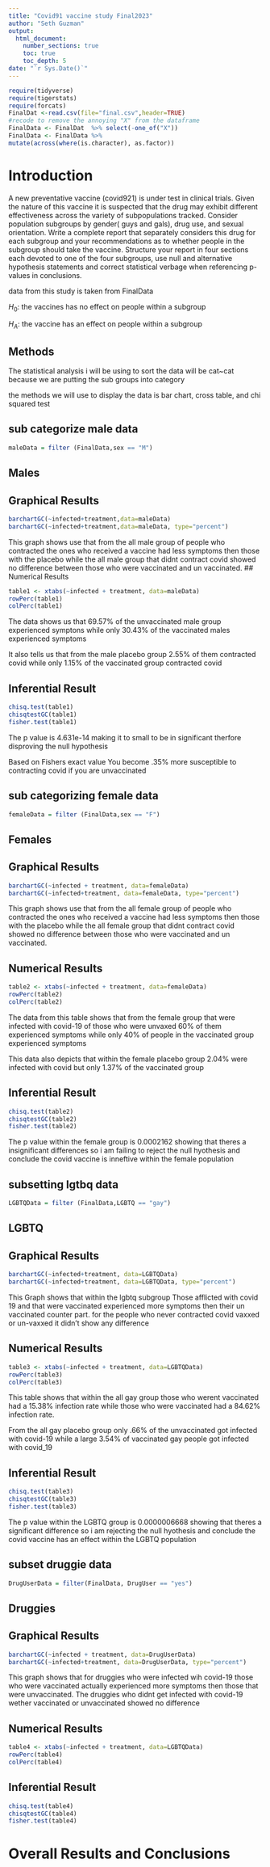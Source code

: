 ```yaml
---
title: "Covid91 vaccine study Final2023"
author: "Seth Guzman"
output: 
  html_document:
    number_sections: true
    toc: true
    toc_depth: 5
date: "`r Sys.Date()`" 
---
```


```r
require(tidyverse)
require(tigerstats)
require(forcats)
FinalDat <-read.csv(file="final.csv",header=TRUE)
#recode to remove the annoying "X" from the dataframe
FinalData <- FinalDat  %>% select(-one_of("X"))
FinalData <- FinalData %>%
mutate(across(where(is.character), as.factor))
```

# Introduction

A new  preventative vaccine (covid921) is under test in clinical trials. Given the nature of this vaccine it is suspected that the drug may exhibit different effectiveness across the variety of subpopulations tracked. Consider population subgroups by gender( guys and gals), drug use, and sexual orientation. Write a complete report that separately considers this drug for each subgroup and your recommendations as to whether people in the subgroup should take the vaccine. Structure your report in four sections each devoted to one of the four subgroups, use null and alternative hypothesis statements and correct statistical verbage when referencing p-values in conclusions.

data from this study is taken from FinalData


$H_0$: the vaccines has no effect on people within a subgroup

$H_A$: the vaccine has an effect on people within a subgroup



## Methods

The statistical analysis i will be using to sort the data will be cat~cat
because we are putting the sub groups into category 



the methods we will use to display the data is  bar chart, cross table, and chi squared test

## sub categorize male data
```r
maleData = filter (FinalData,sex == "M")
```


## Males


## Graphical Results
```r
barchartGC(~infected+treatment,data=maleData)
barchartGC(~infected+treatment,data=maleData, type="percent")

```
This graph shows use that from the all male group of people who contracted the ones who received a vaccine had less symptoms then those with the placebo while the all male group that didnt contract covid showed no difference between those who were vaccinated and un vaccinated.
## Numerical Results

```r
table1 <- xtabs(~infected + treatment, data=maleData)
rowPerc(table1)
colPerc(table1)
```

The data shows us that 69.57% of the unvaccinated male group experienced symptons while only 30.43% of the vaccinated males experienced symptoms

It also tells us that from the male placebo group 2.55% of them contracted covid while only 1.15% of the vaccinated group contracted covid

## Inferential Result


```r
chisq.test(table1)
chisqtestGC(table1)
fisher.test(table1)
```

The p value is 4.631e-14  making it to small to be in significant therfore disproving the null hypothesis

Based on Fishers exact value You become .35% more susceptible to contracting covid if you are unvaccinated 





## sub categorizing female data

```r
femaleData = filter (FinalData,sex == "F")
```


## Females

## Graphical Results

```r
barchartGC(~infected + treatment, data=femaleData)
barchartGC(~infected+treatment, data=femaleData, type="percent")

```

This graph shows use that from the all female group of people who contracted the ones who received a vaccine had less symptoms then those with the placebo while the all female group that didnt contract covid showed no difference between those who were vaccinated and un vaccinated.


## Numerical Results

```r
table2 <- xtabs(~infected + treatment, data=femaleData)
rowPerc(table2)
colPerc(table2)
```
The data from this table shows that from the female group that were infected with covid-19 of those who were unvaxed 60% of them experienced symptoms while only 40% of people in the vaccinated group experienced symptoms 

This data also depicts that within the female placebo group 2.04% were infected with covid but only 1.37% of the vaccinated group 




## Inferential Result

```r
chisq.test(table2)
chisqtestGC(table2)
fisher.test(table2)
```
The p value within the female group is  0.0002162 showing that theres a insignificant differences so i am failing to reject the null hyothesis and conclude the covid vaccine is inneftive within the female population

## subsetting lgtbq data

```r
LGBTQData = filter (FinalData,LGBTQ == "gay")
```
## LGBTQ
## Graphical Results

```r
barchartGC(~infected+treatment, data=LGBTQData)
barchartGC(~infected+treatment, data=LGBTQData, type="percent")

```

This Graph shows that within the lgbtq subgroup Those afflicted with covid 19 and that were vaccinated experienced more symptoms then their un vaccinated counter part. for the people who never contracted covid vaxxed or un-vaxxed it didn't show any difference 


## Numerical Results

```r
table3 <- xtabs(~infected + treatment, data=LGBTQData)
rowPerc(table3)
colPerc(table3)
```

This table shows that within the all gay group those who werent vaccinated had a 15.38% infection rate while those who were vaccinated had a 84.62% infection rate. 

From the all gay placebo group only .66% of the unvaccinated got infected with covid-19 while a large 3.54% of vaccinated gay people got infected with covid_19


## Inferential Result
```r
chisq.test(table3)
chisqtestGC(table3)
fisher.test(table3)
```

The p value within the LGBTQ group is  0.0000006668  showing that theres a significant difference so i am rejecting the null hyothesis and conclude the covid vaccine has an effect within the LGBTQ population


## subset druggie data
```r
DrugUserData = filter(FinalData, DrugUser == "yes")
```
## Druggies
## Graphical Results

```r
barchartGC(~infected + treatment, data=DrugUserData)
barchartGC(~infected+treatment, data=DrugUserData, type="percent")

```

This graph shows that for druggies who were infected wih covid-19 those who were vaccinated actually experienced more symptoms then those that were unvaccinated. The druggies who didnt get infected with covid-19 wether vaccinated or unvaccinated showed no difference


## Numerical Results

```r
table4 <- xtabs(~infected + treatment, data=LGBTQData)
rowPerc(table4)
colPerc(table4)
```

## Inferential Result

```r
chisq.test(table4)
chisqtestGC(table4)
fisher.test(table4)
```

# Overall Results and Conclusions
